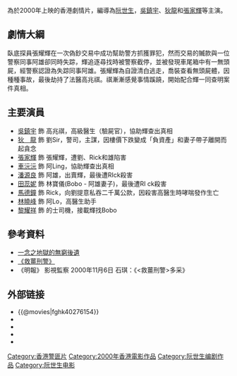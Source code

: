 {{Infobox Film
| name = 救薑刑警
| original_name = ''{{lang|en|Clean My Name, Mr. Coroner!}}''
| caption = 
| director = [[阮世生|阮世生]]
| producer = [[馬偉豪|馬偉豪]]<br />[[李國興|李國興]]
| producer_2 = 馮志偉、黎世華、麥玉崑
| writer = 阮世生
| starring = [[吳鎮宇|吳鎮宇]]<br />[[狄龍|狄龍]]<br />[[張家輝|張家輝]]<br />[[車沅沅|車沅沅]]
| cinematography = [[馮遠文|馮遠文]]
| editing = [[梁國榮|梁國榮]] 
| music = [[羅堅|羅堅]]
| production_company = 天下電影製作有限公司
| released = {{Flag|HK}}　{{film date|2000|11|3}}
| runtime = 99 分钟
| country = {{香港電影產地}}
| language = 粵語
| gross  = HK $3,796,682.00
| preceded_by = 
| followed_by = 
| amg_id = 
| imdb_id = tt0276154
}}

{{engname|《救薑刑警》|''Clean My Name, Mr. Coroner!''}}為於2000年上映的香港劇情片，編導為[[阮世生|阮世生]]，[[吳鎮宇|吳鎮宇]]、[[狄龍|狄龍]]和[[張家輝|張家輝]]等主演。

== 劇情大綱 ==
臥底探員張耀輝在一次偽鈔交易中成功幫助警方抓獲罪犯，然而交易的贓款與一位警察同事阿雄卻同時失踪，輝追逐尋找時被警察截停，並被發現車尾箱中有一無頭屍，經警察認證為失踪同事阿雄。張耀輝為自證清白逃走，喬裝查看無頭屍體，因種種事故，最後劫持了法醫高兆祺。祺漸漸感覺事情蹊蹺，開始配合輝一同查明案件真相。

== 主要演員 ==
* [[吳鎮宇|吳鎮宇]] 飾 高兆祺，高級醫生（驗屍官），協助輝查出真相
* [[狄龍|狄　龍]] 飾 劉Sir，警司，主謀，因樓價下跌變成「負資產」和妻子帶子離開而起貪念
* [[張家輝|張家輝]] 飾 張耀輝，遭劉、Rick和雄陷害
* [[車沅沅|車沅沅]] 飾 阿Ling，協助輝查出真相
* [[潘源良|潘源良]] 飾 阿雄，出賣輝，最後遭RIck殺害
* [[田蕊妮|田蕊妮]] 飾 林寶儀(Bobo - 阿雄妻子)，最後遭RI ck殺害
* [[馬德鐘|馬德鐘]] 飾 Rick，向劉提意私吞二千萬公款，因殺害高醫生時哮喘發作生亡
* [[林曉峰|林曉峰]] 飾 阿Lo，高醫生助手
* [[黎耀祥|黎耀祥]] 飾 的士司機，接載輝找Bobo

==參考資料==
* [http://www.am730.com.hk/column-191953 一念之地獄的無窮後遺] {{Wayback|url=http://www.am730.com.hk/column-191953 |date=20160305011647 }}
* [http://www.cinespot.com/hkmreviews/ccmnmc.html 《救薑刑警》] {{Wayback|url=http://www.cinespot.com/hkmreviews/ccmnmc.html |date=20140203061424 }}
* 《明報》 影視監察 2000年11月6日 石琪：《<救薑刑警>多采》

==外部链接==
*{{@movies|fghk40276154}}
*{{hkmdb title|8837}}
*{{Mtime|16059}}
*{{douban}}
*{{imdb title|0276154}}
{{張家輝}}
{{2000年代警匪／黑幫華語電影}}
[[Category:香港警匪片|Category:香港警匪片]]
[[Category:2000年香港電影作品|Category:2000年香港電影作品]]
[[Category:阮世生编剧作品|Category:阮世生编剧作品]]
[[Category:阮世生电影|Category:阮世生电影]]